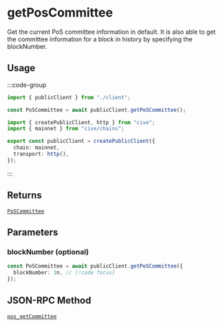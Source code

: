 # getPosCommittee

Get the current PoS committee information in default. It is also able to get the committee information for a block in history by specifying the blockNumber.

## Usage
:::code-group

```ts twoslash [example.ts]
import { publicClient } from "./client";

const PoSCommittee = await publicClient.getPoSCommittee();
```

```ts twoslash [client.ts] filename="client.ts"
import { createPublicClient, http } from "cive";
import { mainnet } from "cive/chains";

export const publicClient = createPublicClient({
  chain: mainnet,
  transport: http(),
});
```

:::

## Returns

[`PoSCommittee`](#TODO)

## Parameters

### blockNumber (optional)

```ts
const PoSCommittee = await publicClient.getPoSCommittee({
  blockNumber: 1n, // [!code focus]
});
```

## JSON-RPC Method

[`pos_getCommittee`](https://doc.confluxnetwork.org/docs/core/build/json-rpc/pos_rpc#pos_getcommittee)
